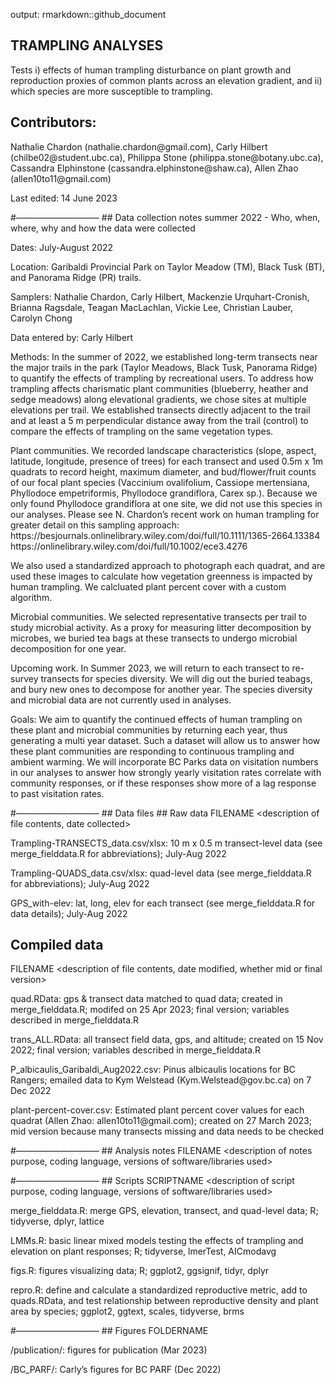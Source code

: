 output: rmarkdown::github_document

## TRAMPLING ANALYSES

Tests i) effects of human trampling disturbance on plant growth and reproduction proxies of common plants across an elevation gradient, and ii) which species are more susceptible to trampling.

## Contributors: 
Nathalie Chardon (nathalie.chardon@gmail.com), Carly Hilbert (chilbe02@student.ubc.ca), Philippa Stone (philippa.stone@botany.ubc.ca), Cassandra Elphinstone (cassandra.elphinstone@shaw.ca), Allen Zhao (allen10to11@gmail.com)

Last edited: 14 June 2023

#-----------------------------
## Data collection notes summer 2022 - Who, when, where, why and how the data were collected

Dates: July-August 2022

Location: Garibaldi Provincial Park on Taylor Meadow (TM), Black Tusk (BT), and Panorama Ridge (PR) trails.

Samplers: Nathalie Chardon, Carly Hilbert, Mackenzie Urquhart-Cronish, Brianna Ragsdale, Teagan MacLachlan, Vickie Lee, Christian Lauber, Carolyn Chong

Data entered by: Carly Hilbert

Methods: In the summer of 2022, we established long-term transects near the major trails in the park (Taylor Meadows, Black Tusk, Panorama Ridge) to quantify the effects of trampling by recreational users. To address how trampling affects charismatic plant communities (blueberry, heather and sedge meadows) along elevational gradients, we chose sites at multiple elevations per trail. We established transects directly adjacent to the trail and at least a 5 m perpendicular distance away from the trail (control) to compare the effects of trampling on the same vegetation types. 

Plant communities. We recorded landscape characteristics (slope, aspect, latitude, longitude, presence of trees) for each transect and used 0.5m x 1m quadrats to record height, maximum diameter, and bud/flower/fruit counts of our focal plant species (Vaccinium ovalifolium, Cassiope mertensiana, Phyllodoce empetriformis, Phyllodoce grandiflora, Carex sp.). Because we only found Phyllodoce grandiflora at one site, we did not use this species in our analyses. Please see N. Chardon’s recent work on human trampling for greater detail on this sampling approach: 
https://besjournals.onlinelibrary.wiley.com/doi/full/10.1111/1365-2664.13384
https://onlinelibrary.wiley.com/doi/full/10.1002/ece3.4276

We also used a standardized approach to photograph each quadrat, and are used these images to calculate how vegetation greenness is impacted by human trampling. We calcluated plant percent cover with a custom algorithm. 

Microbial communities. We selected representative transects per trail to study microbial activity. As a proxy for measuring litter decomposition by microbes, we buried tea bags at these transects to undergo microbial decomposition for one year.

Upcoming work. In Summer 2023, we will return to each transect to re-survey transects for species diversity. We will dig out the buried teabags, and bury new ones to decompose for another year. The species diversity and microbial data are not currently used in analyses.

Goals: We aim to quantify the continued effects of human trampling on these plant and microbial communities by returning each year, thus generating a multi year dataset. Such a dataset will allow us to answer how these plant communities are responding to continuous trampling and ambient warming. We will incorporate BC Parks data on visitation numbers in our analyses to answer how strongly yearly visitation rates correlate with community responses, or if these responses show more of a lag response to past visitation rates. 


#-----------------------------
## Data files
## Raw data
FILENAME <description of file contents, date collected>

Trampling-TRANSECTS_data.csv/xlsx: 10 m x 0.5 m transect-level data (see merge_fielddata.R for abbreviations); July-Aug 2022

Trampling-QUADS_data.csv/xlsx: quad-level data (see merge_fielddata.R for abbreviations); July-Aug 2022

GPS_with-elev: lat, long, elev for each transect (see merge_fielddata.R for data details); July-Aug 2022

## Compiled data
FILENAME <description of file contents, date modified, whether mid or final version>

quad.RData: gps & transect data matched to quad data; created in merge_fielddata.R; modifed on 25 Apr 2023; final version; variables described in merge_fielddata.R 

trans_ALL.RData: all transect field data, gps, and altitude; created on 15 Nov 2022; final version; variables described in merge_fielddata.R 

P_albicaulis_Garibaldi_Aug2022.csv: Pinus albicaulis locations for BC Rangers; emailed data to Kym Welstead (Kym.Welstead@gov.bc.ca) on 7 Dec 2022

plant-percent-cover.csv: Estimated plant percent cover values for each quadrat (Allen Zhao: allen10to11@gmail.com); created on 27 March 2023; mid version because many transects missing and data needs to be checked


#-----------------------------
## Analysis notes
FILENAME <description of notes purpose, coding language, versions of software/libraries used>

#-----------------------------
## Scripts
SCRIPTNAME <description of script purpose, coding language, versions of software/libraries used>

merge_fielddata.R: merge GPS, elevation, transect, and quad-level data; R; tidyverse, dplyr, lattice

LMMs.R: basic linear mixed models testing the effects of trampling and elevation on plant responses; R; tidyverse, lmerTest, AICmodavg

figs.R: figures visualizing data; R; ggplot2, ggsignif, tidyr, dplyr

repro.R: define and calculate a standardized reproductive metric, add to quads.RData, and test relationship between reproductive density and plant area by species; ggplot2, ggtext, scales, tidyverse, brms


#-----------------------------
## Figures
FOLDERNAME <folder containing some figures made by the scripts above>

/publication/: figures for publication (Mar 2023)

/BC_PARF/: Carly's figures for BC PARF (Dec 2022)
